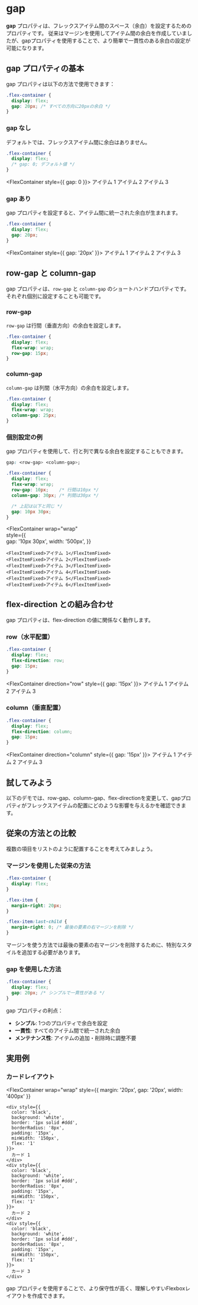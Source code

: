 
# gap

**gap** プロパティは、フレックスアイテム間のスペース（余白）を設定するためのプロパティです。
従来はマージンを使用してアイテム間の余白を作成していましたが、gapプロパティを使用することで、より簡単で一貫性のある余白の設定が可能になります。

## gap プロパティの基本

gap プロパティは以下の方法で使用できます：

```css title="CSS"
.flex-container {
  display: flex;
  gap: 20px; /* すべての方向に20pxの余白 */
}
```

### gap なし

デフォルトでは、フレックスアイテム間に余白はありません。

```css title="CSS"
.flex-container {
  display: flex;
  /* gap: 0; デフォルト値 */
}
```

<FlexContainer style={{ gap: 0 }}>
    <FlexItemFixed>アイテム 1</FlexItemFixed>
    <FlexItemFixed>アイテム 2</FlexItemFixed>
    <FlexItemFixed>アイテム 3</FlexItemFixed>
</FlexContainer>

### gap あり

gap プロパティを設定すると、アイテム間に統一された余白が生まれます。

```css title="CSS"
.flex-container {
  display: flex;
  gap: 20px;
}
```

<FlexContainer style={{ gap: '20px' }}>
    <FlexItemFixed>アイテム 1</FlexItemFixed>
    <FlexItemFixed>アイテム 2</FlexItemFixed>
    <FlexItemFixed>アイテム 3</FlexItemFixed>
</FlexContainer>

## row-gap と column-gap

gap プロパティは、`row-gap` と `column-gap` のショートハンドプロパティです。
それぞれ個別に設定することも可能です。

### row-gap

`row-gap` は行間（垂直方向）の余白を設定します。

```css title="CSS"
.flex-container {
  display: flex;
  flex-wrap: wrap;
  row-gap: 15px;
}
```

### column-gap

`column-gap` は列間（水平方向）の余白を設定します。

```css title="CSS"
.flex-container {
  display: flex;
  flex-wrap: wrap;
  column-gap: 25px;
}
```

### 個別設定の例

gap プロパティを使用して、行と列で異なる余白を設定することもできます。

```css
gap: <row-gap> <column-gap>;
```

```css title="CSS"
.flex-container {
  display: flex;
  flex-wrap: wrap;
  row-gap: 10px;    /* 行間は10px */
  column-gap: 30px; /* 列間は30px */
  
  /* 上記は以下と同じ */
  gap: 10px 30px;
}
```

<FlexContainer 
  wrap="wrap"  
  style={{     
    gap: '10px 30px',
    width: '500px',
  }}
>
    <FlexItemFixed>アイテム 1</FlexItemFixed>
    <FlexItemFixed>アイテム 2</FlexItemFixed>
    <FlexItemFixed>アイテム 3</FlexItemFixed>
    <FlexItemFixed>アイテム 4</FlexItemFixed>
    <FlexItemFixed>アイテム 5</FlexItemFixed>
    <FlexItemFixed>アイテム 6</FlexItemFixed>
</FlexContainer>

## flex-direction との組み合わせ

gap プロパティは、flex-direction の値に関係なく動作します。

### row（水平配置）

```css title="CSS"
.flex-container {
  display: flex;
  flex-direction: row;
  gap: 15px;
}
```

<FlexContainer direction="row" style={{ gap: '15px' }}>
    <FlexItemFixed>アイテム 1</FlexItemFixed>
    <FlexItemFixed>アイテム 2</FlexItemFixed>
    <FlexItemFixed>アイテム 3</FlexItemFixed>
</FlexContainer>

### column（垂直配置）

```css title="CSS"
.flex-container {
  display: flex;
  flex-direction: column;
  gap: 15px;
}
```

<FlexContainer direction="column" style={{ gap: '15px' }}>
    <FlexItemFixed>アイテム 1</FlexItemFixed>
    <FlexItemFixed>アイテム 2</FlexItemFixed>
    <FlexItemFixed>アイテム 3</FlexItemFixed>
</FlexContainer>

## 試してみよう

以下のデモでは、row-gap、column-gap、flex-directionを変更して、gapプロパティがフレックスアイテムの配置にどのような影響を与えるかを確認できます。

<GapDemo />

## 従来の方法との比較

複数の項目をリストのように配置することを考えてみましょう。

### マージンを使用した従来の方法

```css title="従来の方法"
.flex-container {
  display: flex;
}

.flex-item {
  margin-right: 20px;
}

.flex-item:last-child {
  margin-right: 0; /* 最後の要素の右マージンを削除 */
}
```

マージンを使う方法では最後の要素の右マージンを削除するために、特別なスタイルを追加する必要があります。

### gap を使用した方法

```css title="現代的な方法"
.flex-container {
  display: flex;
  gap: 20px; /* シンプルで一貫性がある */
}
```


gap プロパティの利点：
- **シンプル**: 1つのプロパティで余白を設定
- **一貫性**: すべてのアイテム間で統一された余白
- **メンテナンス性**: アイテムの追加・削除時に調整不要

## 実用例

### カードレイアウト

<FlexContainer 
  wrap="wrap" 
  style={{
    margin: '20px',
    gap: '20px',
    width: '400px'
  }}
>
    <div style={{
      color: 'black',
      background: 'white',
      border: '1px solid #ddd',
      borderRadius: '8px',
      padding: '15px',
      minWidth: '150px',
      flex: '1'
    }}>
      カード 1
    </div>
    <div style={{
      color: 'black',
      background: 'white',
      border: '1px solid #ddd',
      borderRadius: '8px',
      padding: '15px',
      minWidth: '150px',
      flex: '1'
    }}>
      カード 2
    </div>
    <div style={{
      color: 'black',
      background: 'white',
      border: '1px solid #ddd',
      borderRadius: '8px',
      padding: '15px',
      minWidth: '150px',
      flex: '1'
    }}>
      カード 3
    </div>
</FlexContainer>

gap プロパティを使用することで、より保守性が高く、理解しやすいFlexboxレイアウトを作成できます。